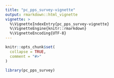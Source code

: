 ```yaml
---
title: "pc_pps_survey-vignette"
output: rmarkdown::html_vignette
vignette: >
  %\VignetteIndexEntry{pc_pps_survey-vignette}
  %\VignetteEngine{knitr::rmarkdown}
  %\VignetteEncoding{UTF-8}
---
```


```r
knitr::opts_chunk$set(
  collapse = TRUE,
  comment = "#>"
)
```

```r
library(pc_pps_survey)
```
